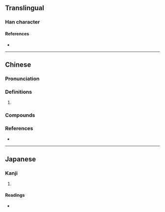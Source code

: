 {{also|婔}}
{{character info}}
==Translingual==

===Han character===
{{Han char|rn=38|rad=女|as=08|sn=11|four=11441|canj=LYV|ids=⿱非女}}

====References====
* {{Han ref|kx=0264.260|dkj=06410|dj=0531.170|hdz=21057.080|uh=5A53|ud=23123|bh=D4DA|bd=54490}}

----

==Chinese==
{{zh-forms|alt=婔}}

===Pronunciation===
{{zh-pron
|m=fēi
|c=fei1,fei4
|mc=y
|oc=
|cat=
}}

===Definitions===
{{zh-hanzi}}

# {{rfdef|zh}}

===Compounds===
{{zh-der|婓婓|婓伊托波}}

===References===
* {{R:yue:mfccd}}

----

==Japanese==

===Kanji===
{{ja-kanji|grade=|rs=女08}}

# {{rfdef|ja|sort=女08}}

====Readings====
* {{ja-readings|on=[[ひ]] (hi)|kun=[[さまよう]] (samayou)}}